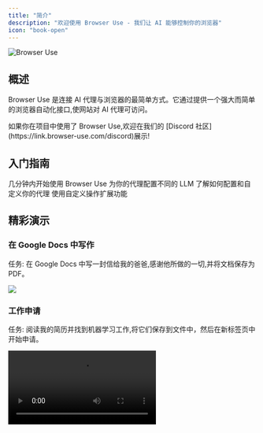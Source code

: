 ```yaml
---
title: "简介"
description: "欢迎使用 Browser Use - 我们让 AI 能够控制你的浏览器"
icon: "book-open"
---
```


<img className="block" src="/images/browser-use.png" alt="Browser Use" />

## 概述

Browser Use 是连接 AI 代理与浏览器的最简单方式。它通过提供一个强大而简单的浏览器自动化接口,使网站对 AI 代理可访问。

<Note>
  如果你在项目中使用了 Browser Use,欢迎在我们的 [Discord 社区](https://link.browser-use.com/discord)展示!
</Note>

## 入门指南

<CardGroup cols={2}>
  <Card title="快速开始" icon="rocket" href="/quickstart">
    几分钟内开始使用 Browser Use
  </Card>
  <Card
    title="支持的模型"
    icon="robot"
    href="/customize/supported-models"
  >
    为你的代理配置不同的 LLM
  </Card>
  <Card title="代理设置" icon="gear" href="/customize/agent-settings">
    了解如何配置和自定义你的代理
  </Card>
  <Card title="自定义函数" icon="code" href="/customize/custom-functions">
    使用自定义操作扩展功能
  </Card>
</CardGroup>

## 精彩演示

### 在 Google Docs 中写作

任务: 在 Google Docs 中写一封信给我的爸爸,感谢他所做的一切,并将文档保存为 PDF。

<Frame>
  <img src="https://github.com/user-attachments/assets/242ade3e-15bc-41c2-988f-cbc5415a66aa" />
</Frame>

### 工作申请

任务: 阅读我的简历并找到机器学习工作,将它们保存到文件中，然后在新标签页中开始申请。

<Frame>
  <video
    controls
    src="https://github.com/user-attachments/assets/171fb4d6-0355-46f2-863e-edb04a828d04"
  />
</Frame>

### 航班搜索

任务: 在 kayak.com 上查找从苏黎世到北京的航班。

<Frame>
  <img src="https://github.com/user-attachments/assets/ea605d4a-90e6-481e-a569-f0e0db7e6390" />
</Frame>

### 数据收集

任务: 在 Hugging Face 上查找许可证为 cc-by-sa-4.0 的模型并按最多点赞排序,将前 5 个保存到文件。

<Frame>
  <video
    controls
    src="https://github.com/user-attachments/assets/de73ee39-432c-4b97-b4e8-939fd7f323b3"
  />
</Frame>

## 社区与支持

<CardGroup cols={2}>
  <Card
    title="加入 Discord"
    icon="discord"
    href="https://link.browser-use.com/discord"
  >
    加入我们的社区获取支持和展示
  </Card>
  <Card
    title="GitHub"
    icon="github"
    href="https://github.com/browser-use/browser-use"
  >
    在 GitHub 上为我们加星并参与开发
  </Card>
</CardGroup>

<Note>
  Browser Use 采用 MIT 许可证并得到积极维护。我们欢迎来自社区的贡献和反馈!
</Note>
